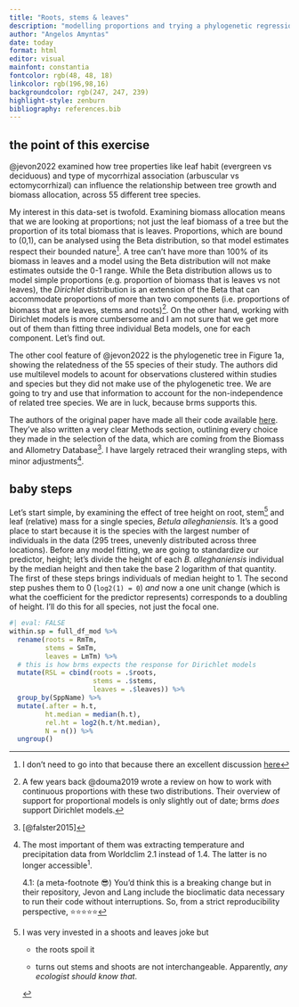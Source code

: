 ```yaml
---
title: "Roots, stems & leaves"
description: "modelling proportions and trying a phylogenetic regression, using data from 10.1002/ecy.3688"
author: "Angelos Amyntas"
date: today
format: html
editor: visual
mainfont: constantia
fontcolor: rgb(48, 48, 18)
linkcolor: rgb(196,98,16)
backgroundcolor: rgb(247, 247, 239)
highlight-style: zenburn
bibliography: references.bib
---
```


## the point of this exercise

@jevon2022 examined how tree properties like leaf habit (evergreen vs deciduous) and type of mycorrhizal association (arbuscular vs ectomycorrhizal) can influence the relationship between tree growth and biomass allocation, across 55 different tree species.

My interest in this data-set is twofold. Examining biomass allocation means that we are looking at proportions; not just the leaf biomass of a tree but the proportion of its total biomass that is leaves. Proportions, which are bound to (0,1), can be analysed using the Beta distribution, so that model estimates respect their bounded nature[^1]. A tree can't have more than 100% of its biomass in leaves and a model using the Beta distribution will not make estimates outside the 0-1 range. While the Beta distribution allows us to model simple proportions (e.g. proportion of biomass that is leaves vs not leaves), the *Dirichlet* distribution is an extension of the Beta that can accommodate proportions of more than two components (i.e. proportions of biomass that are leaves, stems and roots)[^2]. On the other hand, working with Dirichlet models is more cumbersome and I am not sure that we get more out of them than fitting three individual Beta models, one for each component. Let's find out.

[^1]: I don't need to go into that because there an excellent discussion [here](https://doi.org/10.59350/7p1a4-0tw75)

[^2]: A few years back @douma2019 wrote a review on how to work with continuous proportions with these two distributions. Their overview of support for proportional models is only slightly out of date; brms *does* support Dirichlet models.

The other cool feature of @jevon2022 is the phylogenetic tree in Figure 1a, showing the relatedness of the 55 species of their study. The authors did use multilevel models to acount for observations clustered within studies and species but they did not make use of the phylogenetic tree. We are going to try and use that information to account for the non-independence of related tree species. We are in luck, because brms supports this.

The authors of the original paper have made all their code available [here](https://github.com/ashleylang/BAM). They've also written a very clear Methods section, outlining every choice they made in the selection of the data, which are coming from the Biomass and Allometry Database[^3]. I have largely retraced their wrangling steps, with minor adjustments[^4].

[^3]: [@falster2015]

[^4]: The most important of them was extracting temperature and precipitation data from Worldclim 2.1 instead of 1.4. The latter is no longer accessible^1^.

    4.1: (a meta-footnote 😎) You'd think this is a breaking change but in their repository, Jevon and Lang include the bioclimatic data necessary to run their code without interruptions. So, from a strict reproducibility perspective, ⭐⭐⭐⭐⭐

## baby steps

Let's start simple, by examining the effect of tree height on root, stem[^5] and leaf (relative) mass for a single species, *Betula alleghaniensis.* It's a good place to start because it is the species with the largest number of individuals in the data (295 trees, unevenly distributed across three locations). Before any model fitting, we are going to standardize our predictor, height; let's divide the height of each *B. alleghaniensis* individual by the median height and then take the base 2 logarithm of that quantity. The first of these steps brings individuals of median height to 1. The second step pushes them to 0 (`log2(1) = 0`) *and* now a one unit change (which is what the coefficient for the predictor represents) corresponds to a doubling of height. I'll do this for all species, not just the focal one.

[^5]: I was very invested in a shoots and leaves joke but

    -   the roots spoil it

    -   turns out stems and shoots are not interchangeable. Apparently, *any* *ecologist should know that*.

``` r
#| eval: FALSE
within.sp = full_df_mod %>% 
  rename(roots = RmTm,
         stems = SmTm,
         leaves = LmTm) %>% 
  # this is how brms expects the response for Dirichlet models 
  mutate(RSL = cbind(roots = .$roots,
                     stems = .$stems,
                     leaves = .$leaves)) %>% 
  group_by(SppName) %>% 
  mutate(.after = h.t,
         ht.median = median(h.t),
         rel.ht = log2(h.t/ht.median),
         N = n()) %>% 
  ungroup()
```

